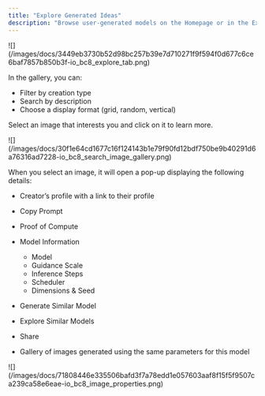 ```yaml
---
title: "Explore Generated Ideas"
description: "Browse user-generated models on the Homepage or in the Explore section."
---
```


<Frame>
![](/images/docs/3449eb3730b52d98bc257b39e7d710271f9f594f0d677c6ce6baf7857b850b3f-io_bc8_explore_tab.png)
</Frame>

In the gallery, you can:

* Filter by creation type
* Search by description
* Choose a display format (grid, random, vertical)

Select an image that interests you and click on it to learn more.

<Frame>
![](/images/docs/30f1e64cd1677c16f124143b1e79f90fd12bdf750be9b40291d6a76316ad7228-io_bc8_search_image_gallery.png)
</Frame>

When you select an image, it will open a pop-up displaying the following details:

* Creator’s profile with a link to their profile

* Copy Prompt

* Proof of Compute

* Model Information

  * Model
  * Guidance Scale
  * Inference Steps
  * Scheduler
  * Dimensions & Seed

* Generate Similar Model

* Explore Similar Models

* Share

* Gallery of images generated using the same parameters for this model

<Frame>
![](/images/docs/71808446e335506bafd3f7a78edd1e057603aaf8f15f5f9507ca239ca58e6eae-io_bc8_image_properties.png)
</Frame>
